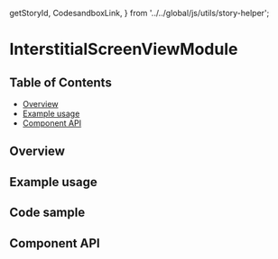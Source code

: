   getStoryId,
  CodesandboxLink,
} from '../../global/js/utils/story-helper';

# InterstitialScreenViewModule

## Table of Contents

- [Overview](#overview)
- [Example usage](#example-usage)
- [Component API](#component-api)

## Overview

<!-- TODO: Overview. -->

## Example usage

<!-- TODO: One example per designed use case. -->

<Canvas>
  <Story
    id={getStoryId(
      InterstitialScreenViewModule.displayName,
      'interstitial-screen-view-module'
    )}
  />
</Canvas>

## Code sample

<!-- <CodesandboxLink exampleDirectory="InterstitialScreenViewModule" /> -->

## Component API

<ArgsTable />
